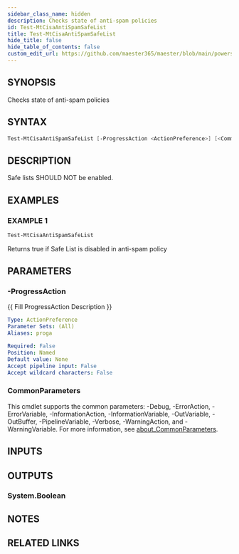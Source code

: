 ```yaml
---
sidebar_class_name: hidden
description: Checks state of anti-spam policies
id: Test-MtCisaAntiSpamSafeList
title: Test-MtCisaAntiSpamSafeList
hide_title: false
hide_table_of_contents: false
custom_edit_url: https://github.com/maester365/maester/blob/main/powershell/public/Test-MtCisaAntiSpamSafeList.ps1
---
```


## SYNOPSIS

Checks state of anti-spam policies

## SYNTAX

```powershell
Test-MtCisaAntiSpamSafeList [-ProgressAction <ActionPreference>] [<CommonParameters>]
```

## DESCRIPTION

Safe lists SHOULD NOT be enabled.

## EXAMPLES

### EXAMPLE 1

```powershell
Test-MtCisaAntiSpamSafeList
```

Returns true if Safe List is disabled in anti-spam policy

## PARAMETERS

### -ProgressAction

\{\{ Fill ProgressAction Description \}\}

```yaml
Type: ActionPreference
Parameter Sets: (All)
Aliases: proga

Required: False
Position: Named
Default value: None
Accept pipeline input: False
Accept wildcard characters: False
```

### CommonParameters

This cmdlet supports the common parameters: -Debug, -ErrorAction, -ErrorVariable, -InformationAction, -InformationVariable, -OutVariable, -OutBuffer, -PipelineVariable, -Verbose, -WarningAction, and -WarningVariable. For more information, see [about_CommonParameters](http://go.microsoft.com/fwlink/?LinkID=113216).

## INPUTS

## OUTPUTS

### System.Boolean

## NOTES

## RELATED LINKS
